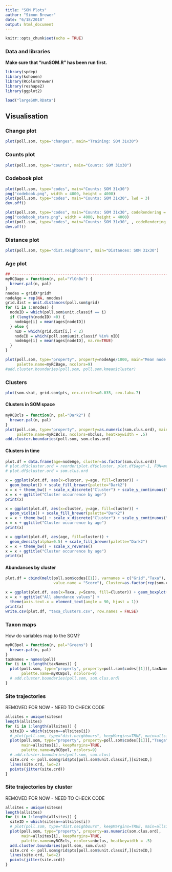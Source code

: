 ```yaml
---
title: "SOM Plots"
author: "Simon Brewer"
date: "6/18/2018"
output: html_document
---
```


```r
knitr::opts_chunk$set(echo = TRUE)
```

### Data and libraries

**Make sure that "runSOM.R" has been run first.**
```r
library(spdep)
library(kohonen)
library(RColorBrewer)
library(reshape2)
library(ggplot2)

load("largeSOM.RData")
```

## Visualisation

### Change plot
```r
plot(poll.som, type="changes", main="Training: SOM 31x30")
```

### Counts plot
```r
plot(poll.som, type="counts", main="Counts: SOM 31x30")
```

### Codebook plot
```r
plot(poll.som, type="codes", main="Counts: SOM 31x30")
png("codebook.png", width = 4000, height = 4000)
plot(poll.som, type="codes", main="Counts: SOM 31x30", lwd = 3)
dev.off()
```

```r
plot(poll.som, type="codes", main="Counts: SOM 31x30", codeRendering = "stars")
png("codebook_stars.png", width = 4000, height = 4000)
plot(poll.som, type="codes", main="Counts: SOM 31x30", , codeRendering = "stars")
dev.off()
```

### Distance plot
```r
plot(poll.som, type="dist.neighbours", main="Distances: SOM 31x30")
```

### Age plot

```r
## ------------------------------------------------------------------------
myRCBage = function(n, pal="YlGnBu") {
  brewer.pal(n, pal)
}
nnodes = gridX*gridY
nodeAge = rep(NA, nnodes)
grid.dist = unit.distances(poll.som$grid)
for (i in 1:nnodes) {
  nodeID = which(poll.som$unit.classif == i)
  if (length(nodeID) >0) {
    nodeAge[i] = mean(ages[nodeID])
  } else {
    nID = which(grid.dist[i,] < 2)
    nodeID = which(poll.som$unit.classif %in% nID)
    nodeAge[i] = mean(ages[nodeID], na.rm=TRUE)
  }
}

plot(poll.som, type="property", property=nodeAge/1000, main="Mean node age in ka BP",
     palette.name=myRCBage, ncolors=9)
#add.cluster.boundaries(poll.som, poll.som.kmean$cluster)
```

### Clusters

```r
plot(som.skat, grid.som$pts, cex.circles=0.035, cex.lab=.7)
```

#### Clusters in SOM space
```r
myRCBcls = function(n, pal="Dark2") {
  brewer.pal(n, pal)
}
plot(poll.som, type="property", property=as.numeric(som.clus.ord), main="Cluster map", 
     palette.name=myRCBcls, ncolors=nbclus, heatkeywidth = .5)
add.cluster.boundaries(poll.som, som.clus.ord)
```

#### Clusters in time 
```r
plot.df = data.frame(age=nodeAge, cluster=as.factor(som.clus.ord))
# plot.df$cluster.ord = reorder(plot.df$cluster, plot.df$age*-1, FUN=median, na.rm=TRUE)
# plot.df$cluster.ord = som.clus.ord

x = ggplot(plot.df, aes(x=cluster, y=age, fill=cluster)) + 
  geom_boxplot() + scale_fill_brewer(palette="Dark2")
x = x + theme_bw() + scale_x_discrete("Cluster") + scale_y_continuous("Age BP")
x = x + ggtitle("Cluster occurrence by age")
print(x)

x = ggplot(plot.df, aes(x=cluster, y=age, fill=cluster)) + 
  geom_violin() + scale_fill_brewer(palette="Dark2")
x = x + theme_bw() + scale_x_discrete("Cluster") + scale_y_continuous("Age BP")
x = x + ggtitle("Cluster occurrence by age")
print(x)

x = ggplot(plot.df, aes(age, fill=cluster)) + 
  geom_density(alpha=0.5) + scale_fill_brewer(palette="Dark2")
x = x + theme_bw() + scale_x_reverse()
x = x + ggtitle("Cluster occurrence by age")
print(x)
```

#### Abundances by cluster
```r
plot.df = cbind(melt(poll.som$codes[[1]], varnames = c("Grid","Taxa"),
                     value.name = "Score"), Cluster=as.factor(rep(som.clus.ord, 22)))

x = ggplot(plot.df, aes(x=Taxa, y=Score, fill=Cluster)) + geom_boxplot() + facet_wrap(~Cluster)
x = x + ggtitle("All abundance values") + 
  theme(axis.text.x = element_text(angle = 90, hjust = 1))
print(x)
write.csv(plot.df, "taxa_clusters.csv", row.names = FALSE)
```


### Taxon maps

How do variables map to the SOM? 
```r
myRCBpol = function(n, pal="Greens") {
  brewer.pal(n, pal)
}
taxNames = names(poll)
for (i in 1:length(taxNames)) {
  plot(poll.som, type="property", property=poll.som$codes[[1]][,taxNames[i]], main=taxNames[i], 
       palette.name=myRCBpol, ncolors=9)
  # add.cluster.boundaries(poll.som, som.clus.ord)
}
```

### Site trajectories
REMOVED FOR NOW - NEED TO CHECK CODE

```r
allsites = unique(sitesn)
length(allsites)
for (i in 1:length(allsites)) {
  siteID = which(sitesn==allsites[i])
  # plot(poll.som, type="dist.neighbours", keepMargins=TRUE, main=allsites[i])
  plot(poll.som, type="property", property=poll.som$codes[[1]][,"Tsuga"],
       main=allsites[i], keepMargins=TRUE,
       palette.name=myRCBpol, ncolors=9)
  # add.cluster.boundaries(poll.som, som.clus)
  site.crd <- poll.som$grid$pts[poll.som$unit.classif,][siteID,]
  lines(site.crd, lwd=2)
  points(jitter(site.crd))
}
```

### Site trajectories by cluster
REMOVED FOR NOW - NEED TO CHECK CODE

```r
allsites = unique(sitesn)
length(allsites)
for (i in 1:length(allsites)) {
  siteID = which(sitesn==allsites[i])
  # plot(poll.som, type="dist.neighbours", keepMargins=TRUE, main=allsites[i])
  plot(poll.som, type="property", property=as.numeric(som.clus.ord),
       main=allsites[i], keepMargins=TRUE,
       palette.name=myRCBcls, ncolors=nbclus, heatkeywidth = .5)
  add.cluster.boundaries(poll.som, som.clus)
  site.crd <- poll.som$grid$pts[poll.som$unit.classif,][siteID,]
  lines(site.crd, lwd=2)
  points(jitter(site.crd))
}
```

